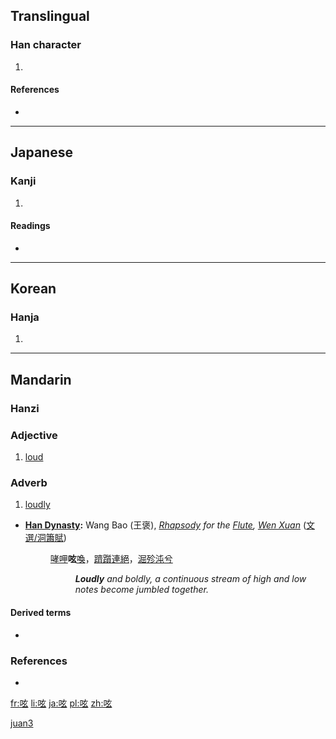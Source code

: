 ==Translingual==

===Han character===
{{Han char|rn=30|rad=口|as=05|sn=8|four=|canj=口卜女戈 (RYVI)}}

# {{defn|Han|sort=口05}}

====References====
* {{Han ref|kx=0181.220|dkj=03427|dj=0399.290|hdz=10608.080|uh=545F|ud=21599}}

----

==Japanese==

===Kanji===
{{ja-kanji|grade=uc|rs=口05}}

# {{defn|lang=ja|sort=口05}}

====Readings====
* {{ja-readings|on=[[げん]] (gen)|kun=[[つぶやく]] (tsubuyaku)}}

----

==Korean==

===Hanja===
{{ko-hanja|hangeul=현|rv=hyeon|mr=hyŏn}}

# {{defn|lang=ko|sort=口05}}

----

==Mandarin==

===Hanzi===
{{cmn-hanzi|pin=[[juǎn]] ([[juan3]])|wg=chüan<sup>3</sup>}}

===Adjective===
{{cmn-adj|ts|pin=juǎn|pint=juan3|rs=口05}}

# {{archaic|lang=cmn|sc=Hant|sort=口05}} [[loud]]

===Adverb===
{{cmn-adv|ts|pin=juǎn|pint=juan3|rs=口05}}

# {{archaic|lang=cmn|sc=Hant|sort=口05}} [[loudly]]
* '''[[w:Han Dynasty|Han Dynasty]]:''' Wang Bao (王褒), ''[[w:Fu (poetry)|Rhapsody]] for the [[w:Xiao (flute)|Flute]], [[w:Wen Xuan|Wen Xuan]]'' ([[:zh:s:昭明文選/卷17#洞簫賦|文選/洞簫賦]])
*: [[哮呷]]'''呟'''[[喚]]，[[躋躓]][[連絕]]，[[淈]][[殄沌]][[兮]]
*:: '''''Loudly''' and boldly, a continuous stream of high and low notes become jumbled together.''

====Derived terms====
* {{zh-ts|呟喚|呟唤}}

===References===
* {{reference-book
 | last = 
 | first = 
 | authorlink = 
 | coauthors = 
 | year = 1998
 | title = [[w:Hanyu Da Zidian|Hanyu Da Zidian]] (漢語大字典)
 | publisher = Jianhong Publishers (建宏出版社)
 | location = Taipei
 | id = ISBN 9578134789
}}

[[Category:Mandarin archaic terms in simplified script|juan3]]

[[fr:呟]]
[[li:呟]]
[[ja:呟]]
[[pl:呟]]
[[zh:呟]]